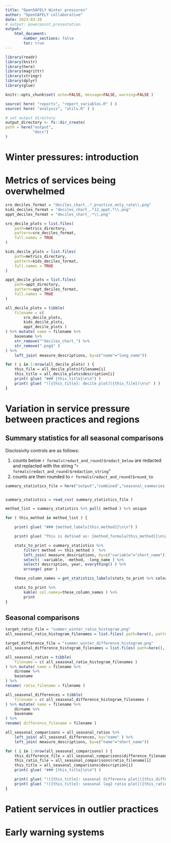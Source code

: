 ```yaml
---
title: "OpenSAFELY Winter pressures"
author: "OpenSAFELY collaborative"
date: 2023-03-28
# output: powerpoint_presentation
output:
    html_document:
        number_sections: false
        toc: true
---
```


```r
library(readr)
library(knitr)
library(here)
library(magrittr)
library(stringr)
library(dplyr)
library(glue)

knitr::opts_chunk$set( echo=FALSE, message=FALSE, warning=FALSE )

source( here( "reports", "report_variables.R" ) )
source( here( "analysis", "utils.R" ) )

# set output directory
output_directory <- fs::dir_create(
path = here("output", 
            "docs")
)

```

# Winter pressures: introduction

# Metrics of services being overwhelmed

```r
sro_deciles_format = "deciles_chart_.*_practice_only_rate\\.png"
kids_deciles_format = "deciles_chart_.*12_appt.*\\.png"
appt_deciles_format = "deciles_chart_.*\\.png"

sro_decile_plots = list.files(
    path=metrics_directory,
    pattern=sro_deciles_format,
    full.names = TRUE
)

kids_decile_plots = list.files(
    path=metrics_directory,
    pattern=kids_deciles_format,
    full.names = TRUE
)

appt_decile_plots = list.files(
    path=appt_directory,
    pattern=appt_deciles_format,
    full.names = TRUE
)

all_decile_plots = tibble(
    filename = c(
        sro_decile_plots,
        kids_decile_plots,
        appt_decile_plots )
) %>% mutate( name = filename %>%
    basename %>%
    str_remove("^deciles_chart_") %>%
    str_remove(".png$" )
) %>% 
    left_join( measure_descriptions, by=c("name"="long_name"))

```

```r

for ( i in 1:nrow(all_decile_plots) ) {
    this_file = all_decile_plots$filename[i]
    this_title = all_decile_plots$description[i]
    print( glue( "### {this_title}\n\n") )
    print( glue( "![{this_title}: decile plot]({this_file})\n\n" ) )
}

```

# Variation in service pressure between practices and regions

## Summary statistics for all seasonal comparisons

Disclosivity controls are as follows:

1. counts below `r formals(redact_and_round)$redact_below` are redacted and replacted with the string "`r formals(redact_and_round)$redaction_string`"
2. counts are then rounded to `r formals(redact_and_round)$round_to` 

```r

summary_statistics_file = here("output","combined","seasonal_summaries_nondisclosive.csv")


summary_statistics = read_csv( summary_statistics_file )

method_list = summary_statistics %>% pull( method ) %>% unique

for ( this_method in method_list ) {

    print( glue( "### {method_labels[this_method]}\n\n") )

    print( glue( "This is defined as: {method_formula[this_method]}\n\n") )

    stats_to_print = summary_statistics %>%
        filter( method == this_method )  %>%
        left_join( measure_descriptions, by=c("variable"="short_name")) %>%
        select( -variable, -method, -long_name ) %>%
        select( description, year, everything() ) %>%
        arrange( year )

    these_column_names = get_statistics_labels(stats_to_print %>% colnames)

    stats_to_print %>%
        kable( col.names=these_column_names ) %>%
        print
}

```

## Seasonal comparisons


```r

target_ratio_file = "summer_winter_ratio_histogram.png"
all_seasonal_ratio_histogram_filenames = list.files( path=here(), pattern=target_ratio_file, full.names=TRUE, recursive=TRUE )

target_difference_file = "summer_winter_difference_histogram.png"
all_seasonal_difference_histogram_filenames = list.files( path=here(), pattern=target_difference_file, full.names=TRUE, recursive=TRUE )

```

```r

all_seasonal_ratios = tibble(
    filename = c( all_seasonal_ratio_histogram_filenames )
) %>% mutate( name = filename %>%
    dirname %>%
    basename
) %>% 
rename( ratio_filename = filename )

all_seasonal_differences = tibble(
    filename = c( all_seasonal_difference_histogram_filenames )
) %>% mutate( name = filename %>%
    dirname %>%
    basename
) %>% 
rename( difference_filename = filename )

all_seasonal_comparisons = all_seasonal_ratios %>% 
    left_join( all_seasonal_differences, by="name" ) %>%
    left_join( measure_descriptions, by=c("name"="short_name"))

```

```r

for ( i in 1:nrow(all_seasonal_comparisons) ) {
    this_difference_file = all_seasonal_comparisons$difference_filename[i]
    this_ratio_file = all_seasonal_comparisons$ratio_filename[i]
    this_title = all_seasonal_comparisons$description[i]
    print( glue( "### {this_title}\n\n") )

    print( glue( "![{this_title}: seasonal difference plot]({this_difference_file})\n\n" ) )
    print( glue( "![{this_title}: seasonal log2 ratio plot]({this_ratio_file})\n\n" ) )
}

```
# Patient services in outlier practices

# Early warning systems
